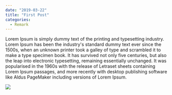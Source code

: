 ---
date: "2019-03-22"
title: "First Post"
categories:
  - Remark
---

Lorem Ipsum is simply dummy text of the printing and typesetting industry. 
Lorem Ipsum has been the industry's standard dummy text ever since the 1500s, 
when an unknown printer took a galley of type and scrambled it to make a type 
specimen book. It has survived not only five centuries, but also the leap into 
electronic typesetting, remaining essentially unchanged. It was popularised in 
the 1960s with the release of Letraset sheets containing Lorem Ipsum passages, 
and more recently with desktop publishing software like Aldus PageMaker 
including versions of Lorem Ipsum.

![](./315.jpg)
